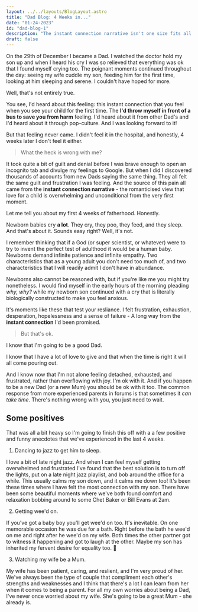 ```yaml
---
layout: ../../layouts/BlogLayout.astro
title: "Dad Blog: 4 Weeks in..."
date: "01-24-2023"
id: "dad-blog-1"
description: "The instant connection narrative isn't one size fits all."
draft: false
---
```


On the 29th of December I became a Dad. I watched the doctor hold my son up and when I heard his cry I was so relieved that everything was ok that I found myself crying too. The poignant moments continued throughout the day: seeing my wife cuddle my son, feeding him for the first time, looking at him sleeping and serene. I couldn't have hoped for more.

Well, that's not entirely true.

You see, I'd heard about this feeling: this instant connection that you feel when you see your child for the first time. The **I'd throw myself in front of a bus to save you from harm** feeling. I'd heard about it from other Dad's and I'd heard about it through pop-culture. And I was looking forward to it!

But that feeling never came. I didn't feel it in the hospital, and honestly, 4 weeks later I don't feel it either.

> What the heck is wrong with me?

It took quite a bit of guilt and denial before I was brave enough to open an incognito tab and divulge my feelings to Google. But when I did I discovered thousands of accounts from new Dads saying the same thing. They all felt the same guilt and frustration I was feeling. And the source of this pain all came from the **instant connection narrative** - the romanticised view that love for a child is overwhelming and unconditional from the very first moment.

Let me tell you about my first 4 weeks of fatherhood. Honestly.

Newborn babies cry **a lot**. They cry, they poo, they feed, and they sleep. And that's about it. Sounds easy right? Well, it's not.

I remember thinking that if a God (or super scientist, or whatever) were to try to invent the perfect test of adulthood it would be a human baby. Newborns demand infinite patience and infinite empathy. Two characteristics that as a young adult you don't need too much of, and two characteristics that I will readily admit I don't have in abundance.

Newborns also cannot be reasoned with, but if you're like me you might try nonetheless. I would find myself in the early hours of the morning pleading _why, why?_ while my newborn son continued with a cry that is literally biologically constructed to make you feel anxious.

It's moments like these that test your resliance. I felt frustration, exhaustion, desperation, hopelessness and a sense of failure - A long way from the **instant connection** I'd been promised.

> But that's ok.

I know that I'm going to be a good Dad.

I know that I have a lot of love to give and that when the time is right it will all come pouring out.

And I know now that I'm not alone feeling detached, exhausted, and frustrated, rather than overflowing with joy. I'm ok with it. And if you happen to be a new Dad (or a new Mum) you should be ok with it too. The common response from more experienced parents in forums is that sometimes it _can take time_. There's nothing wrong with you, you just need to wait.

## Some positives

That was all a bit heavy so I'm going to finish this off with a a few positive and funny anecdotes that we've experienced in the last 4 weeks.

1. Dancing to jazz to get him to sleep.

I love a bit of late night jazz. And when I can feel myself getting overwhelmed and frustrated I've found that the best solution is to turn off the lights, put on a late night jazz playlist, and bob around the office for a while. This usually calms my son down, and it calms me down too! It's been these times where I have felt the most connection with my son. There have been some beautiful moments where we've both found comfort and relaxation bobbing around to some Chet Baker or Bill Evans at 2am.

2. Getting wee'd on.

If you've got a baby boy you'll get wee'd on too. It's inevitable. On one memorable occasion he was due for a bath. Right before the bath he wee'd on me and right after he wee'd on my wife. Both times the other partner got to witness it happening and got to laugh at the other. Maybe my son has inherited my fervent desire for equality too. 🤔

3. Watching my wife be a Mum.

My wife has been patient, caring, and reslient, and I'm very proud of her. We've always been the type of couple that compliment each other's strengths and weaknesses and I think that there's a lot I can learn from her when it comes to being a parent. For all my own worries about being a Dad, I've never once worried about my wife. She's going to be a great Mum - she already is.
